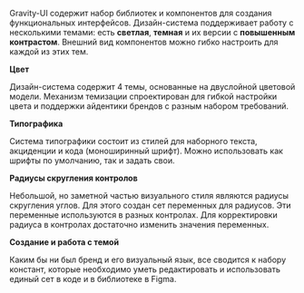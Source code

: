 Gravity-UI содержит набор библиотек и компонентов для создания функциональных интерфейсов. Дизайн-система поддерживает работу с несколькими темами: есть **светлая**, **темная** и их версии с **повышенным контрастом**. Внешний вид компонентов можно гибко настроить для каждой из этих тем.

**Цвет**

Дизайн-система содержит 4 темы, основанные на двуслойной цветовой модели. Механизм темизации спроектирован для гибкой настройки цвета и поддержки айдентики брендов с разным набором требований.

**Типографика**

Система типографики состоит из стилей для наборного текста, акциденции и кода (моноширинный шрифт). Можно использовать как шрифты по умолчанию, так и задать свои.

**Радиусы скругления контролов**

Небольшой, но заметной частью визуального стиля являются радиусы скругления углов. Для этого создан сет переменных для радиусов. Эти переменные используются в разных контролах. Для корректировки радиуса в контролах достаточно изменить значения переменных.

**Создание и работа с темой**

Каким бы ни был бренд и его визуальный язык, все сводится к набору констант, которые необходимо уметь редактировать и использовать единый сет в коде и в библиотеке в Figma.